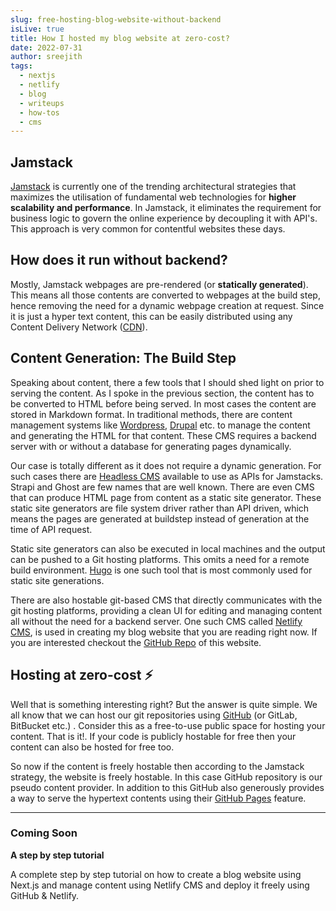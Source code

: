 ```yaml
---
slug: free-hosting-blog-website-without-backend
isLive: true
title: How I hosted my blog website at zero-cost?
date: 2022-07-31
author: sreejith
tags:
  - nextjs
  - netlify
  - blog
  - writeups
  - how-tos
  - cms
---
```

## Jamstack

[Jamstack](https://jamstack.org/) is currently one of the trending architectural strategies that maximizes the utilisation of fundamental web technologies for **higher scalability and performance**. In Jamstack, it eliminates the requirement for business logic to govern the online experience by decoupling it with API's. This approach is very common for contentful websites these days.

## How does it run without backend?

Mostly, Jamstack webpages are pre-rendered (or **statically generated**). This means all those contents are converted to webpages at the build step, hence removing the need for a dynamic webpage creation at request. Since it is just a hyper text content, this can be easily distributed using any Content Delivery Network ([CDN](https://jamstack.org/glossary/cdn/)).

## Content Generation: The Build Step

Speaking about content, there a few tools that I should shed light on prior to serving the content. As I spoke in the previous section, the content has to be converted to HTML before being served. In most cases the content are stored in Markdown format. In traditional methods, there are content management systems like [Wordpress](https://wordpress.org/), [Drupal](https://www.drupal.org/) etc. to manage the content and generating the HTML for that content. These CMS requires a backend server with or without a database for generating pages dynamically.

Our case is totally different as it does not require a dynamic generation. For such cases there are [Headless CMS](https://jamstack.org/headless-cms/) available to use as APIs for Jamstacks. Strapi and Ghost are few names that are well known. There are even CMS that can produce HTML page from content as a static site generator. These static site generators are file system driver rather than API driven, which means the pages are generated at buildstep instead of generation at the time of API request.

Static site generators can also be executed in local machines and the output can be pushed to a Git hosting platforms. This omits a need for a remote build environment. [Hugo](https://gohugo.io/) is one such tool that is most commonly used for static site generations.

There are also hostable git-based CMS that directly communicates with the git hosting platforms, providing a clean UI for editing and managing content all without the need for a backend server. One such CMS called [Netlify CMS](https://www.netlifycms.org/), is used in creating my blog website that you are reading right now. If you are interested checkout the [GitHub Repo](https://github.com/sreejithns/blog) of this website.

## Hosting at zero-cost ⚡

Well that is something interesting right? But the answer is quite simple. We all know that we can host our git repositories using [GitHub](https://github.com/) (or GitLab, BitBucket etc.) . Consider this as a free-to-use public space for hosting your content. That is it!. If your code is publicly hostable for free then your content can also be hosted for free too.

So now if the content is freely hostable then according to the Jamstack strategy, the website is freely hostable. In this case GitHub repository is our pseudo content provider. In addition to this GitHub also   generously provides a way to serve the hypertext contents using their [GitHub Pages](https://pages.github.com/) feature. 

- - -

### Coming Soon

**A step by step tutorial**

A complete step by step tutorial on how to create a blog website using Next.js and manage content using Netlify CMS and deploy it freely using GitHub & Netlify.